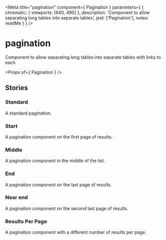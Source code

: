 
<Meta
  title="pagination"
  component={ Pagination }
  parameters={ {
    chromatic: { viewports: [640, 480] },
    description: 'Component to allow separating long tables into separate tables',
    jest: ['Pagination'],
    notes: readMe
  } }
/>

# pagination

Component to allow separating long tables into separate tables with links to each

<Preview withToolbar>
  <Story name="Pagination">
    <Pagination
      results="249"
      resultsPerPage="25"
      page="3"
    />
  </Story>
</Preview>

<Props of={ Pagination } />


## Stories
### Standard

A standard pagination.

<Preview>
  <Story name="Standard">
    <Pagination
      results="249"
      resultsPerPage="25"
      page="3"
    />
  </Story>
</Preview>


### Start

A pagination component on the first page of results.

<Preview>
  <Story name="Start">
    <Pagination
      results="737"
      resultsPerPage="25"
      page="1"
    />
  </Story>
</Preview>


### Middle

A pagination component in the middle of the list.

<Preview>
  <Story name="Middle">
    <Pagination
      results="737"
      resultsPerPage="25"
      page="15"
    />
  </Story>
</Preview>


### End

A pagination component on the last page of results.

<Preview>
  <Story name="End">
    <Pagination
      results="737"
      resultsPerPage="25"
      page="30"
    />
  </Story>
</Preview>


### Near end

A pagination component on the second last page of results.

<Preview>
  <Story name="NrEnd">
    <Pagination
      results="737"
      resultsPerPage="25"
      page="29"
    />
  </Story>
</Preview>


### Results Per Page

A pagination component with a different number of results per page.

<Preview>
  <Story name="Results Per Page">
    <Pagination
      results="249"
      resultsPerPage="10"
      page="2"
    />
  </Story>
</Preview>
